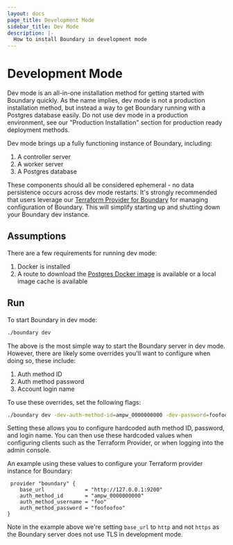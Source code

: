 ```yaml
---
layout: docs
page_title: Development Mode
sidebar_title: Dev Mode
description: |-
  How to install Boundary in development mode
---
```


# Development Mode

Dev mode is an all-in-one installation method for getting started with Boundary quickly. As the name implies,
dev mode is not a production installation method, but instead a way to get Boundary running with a Postgres
database easily. Do not use dev mode in a production environment, see our "Production Installation" section for
production ready deployment methods.

Dev mode brings up a fully functioning instance of Boundary, including:

1. A controller server
2. A worker server
3. A Postgres database

These components should all be considered ephemeral - no data persistence occurs across dev mode restarts. It's
strongly recommended that users leverage our [Terraform Provider for Boundary](https://github.com/hashicorp/terraform-provider-boundary) for managing configuration
of Boundary. This will simplify starting up and shutting down your Boundary dev instance.

## Assumptions

There are a few requirements for running dev mode:

1. Docker is installed
2. A route to download the [Postgres Docker image](https://hub.docker.com/_/postgres) is available or a local image cache is available

## Run

To start Boundary in dev mode:

```bash
./boundary dev
```

The above is the most simple way to start the Boundary server in dev mode. However, there are likely some overrides you'll want to configure when
doing so, these include:

1. Auth method ID
2. Auth method password
3. Account login name

To use these overrides, set the following flags:

```bash
./boundary dev -dev-auth-method-id=ampw_0000000000 -dev-password=foofoofoo -dev-login-name=foo
```

Setting these allows you to configure hardcoded auth method ID, password, and login name. You can then use these hardcoded values when configuring clients
such as the Terraform Provider, or when logging into the admin console.

An example using these values to configure your Terraform provider instance for Boundary:

```hcl
 provider "boundary" {
    base_url             = "http://127.0.0.1:9200"
    auth_method_id       = "ampw_0000000000"
    auth_method_username = "foo"
    auth_method_password = "foofoofoo"
}
```

Note in the example above we're setting `base_url` to `http` and not `https` as the Boundary server does not use TLS in development mode.
